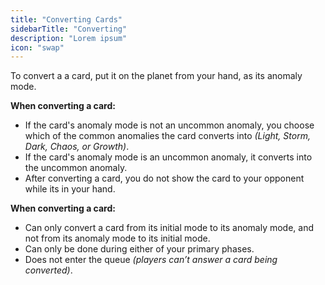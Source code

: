 ```yaml
---
title: "Converting Cards"
sidebarTitle: "Converting"
description: "Lorem ipsum"
icon: "swap"
---
```


To convert a a card, put it on the planet from your hand, as its anomaly mode.

**When converting a card:**

- If the card's anomaly mode is not an uncommon anomaly, you choose which of the common anomalies the card converts into _(Light, Storm, Dark, Chaos, or Growth)_.
- If the card's anomaly mode is an uncommon anomaly, it converts into the uncommon anomaly.
- After converting a card, you do not show the card to your opponent while its in your hand.

**When converting a card:**

- Can only convert a card from its initial mode to its anomaly mode, and not from its anomaly mode to its initial mode.
- Can only be done during either of your primary phases.
- Does not enter the queue _(players can’t answer a card being converted)_.
